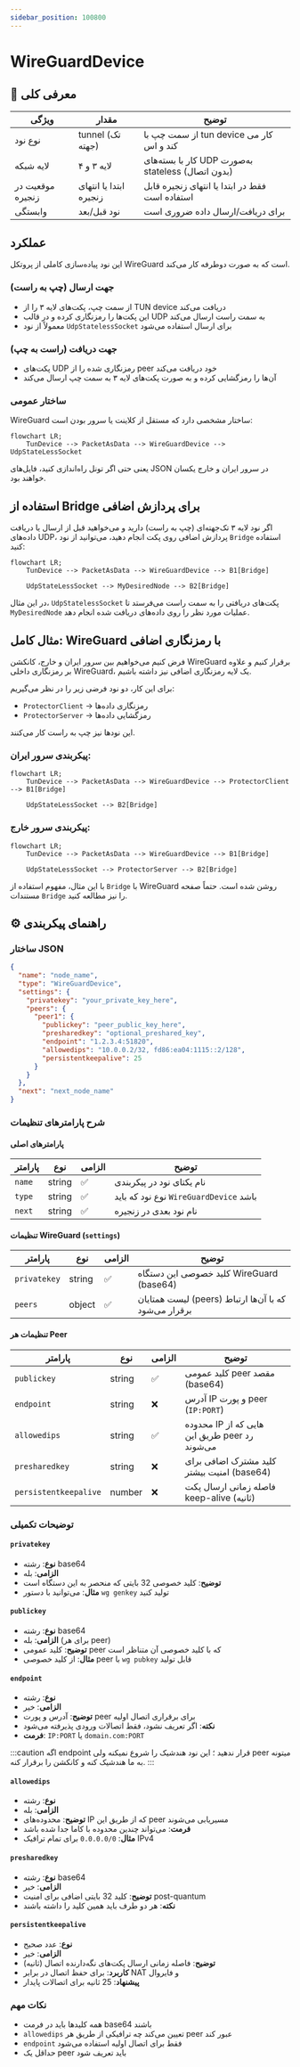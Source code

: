 ```yaml
---
sidebar_position: 100800
---
```


# WireGuardDevice

## 📖 معرفی کلی

| ویژگی              | مقدار                        | توضیح                                              |
|--------------------|------------------------------|----------------------------------------------------|
| نوع نود            | tunnel (تک جهته)             | از سمت چپ با tun device کار می کند و اس                                 |
| لایه شبکه          | لایه ۳ و ۴                    | کار با بسته‌های UDP به‌صورت stateless (بدون اتصال) |
| موقعیت در زنجیره    | ابتدا یا انتهای زنجیره        | فقط در ابتدا یا انتهای زنجیره قابل استفاده است    |
| وابستگی            | نود قبل/بعد                  | برای دریافت/ارسال داده ضروری است                  |


## عملکرد

این نود پیاده‌سازی کاملی از پروتکل WireGuard است که به صورت دوطرفه کار می‌کند.

### جهت ارسال (چپ به راست)
- از سمت چپ، پکت‌های لایه ۳ را از TUN device دریافت می‌کند
- این پکت‌ها را رمزنگاری کرده و در قالب UDP به سمت راست ارسال می‌کند
- معمولاً از نود `UdpStatelessSocket` برای ارسال استفاده می‌شود

### جهت دریافت (راست به چپ)  
- پکت‌های UDP رمزنگاری شده را از peer خود دریافت می‌کند
- آن‌ها را رمزگشایی کرده و به صورت پکت‌های لایه ۳ به سمت چپ ارسال می‌کند

### ساختار عمومی
WireGuard ساختار مشخصی دارد که مستقل از کلاینت یا سرور بودن است:


```mermaid
flowchart LR;
    TunDevice --> PacketAsData --> WireGuardDevice --> UdpStateLessSocket
```

یعنی حتی اگر تونل راه‌اندازی کنید، فایل‌های JSON در سرور ایران و خارج یکسان خواهند بود.

## استفاده از Bridge برای پردازش اضافی

اگر نود لایه ۳ تک‌جهته‌ای (چپ به راست) دارید و می‌خواهید قبل از ارسال یا دریافت داده‌های UDP، پردازش اضافی روی پکت انجام دهید، می‌توانید از نود `Bridge` استفاده کنید:


```mermaid
flowchart LR;
    TunDevice --> PacketAsData --> WireGuardDevice --> B1[Bridge]
    
    UdpStateLessSocket --> MyDesiredNode --> B2[Bridge]
```

در این مثال، `UdpStatelessSocket` پکت‌های دریافتی را به سمت راست می‌فرستد تا `MyDesiredNode` عملیات مورد نظر را روی داده‌های دریافت شده انجام دهد.

## مثال کامل: WireGuard با رمزنگاری اضافی

فرض کنیم می‌خواهیم بین سرور ایران و خارج، کانکشن WireGuard برقرار کنیم و علاوه بر رمزنگاری داخلی WireGuard، یک لایه رمزنگاری اضافی نیز داشته باشیم.

برای این کار، دو نود فرضی زیر را در نظر می‌گیریم:

- `ProtectorClient` → رمزنگاری داده‌ها
- `ProtectorServer` → رمزگشایی داده‌ها

این نودها نیز چپ به راست کار می‌کنند.

### پیکربندی سرور ایران:

```mermaid
flowchart LR;
    TunDevice --> PacketAsData --> WireGuardDevice --> ProtectorClient --> B1[Bridge]
    
    UdpStateLessSocket --> B2[Bridge]
```

### پیکربندی سرور خارج:

```mermaid
flowchart LR;
    TunDevice --> PacketAsData --> WireGuardDevice --> B1[Bridge]
    
    UdpStateLessSocket --> ProtectorServer --> B2[Bridge]
```

با این مثال، مفهوم استفاده از `Bridge` با WireGuard روشن شده است. حتماً صفحه مستندات `Bridge` را نیز مطالعه کنید.

## ⚙️ راهنمای پیکربندی

### ساختار JSON

```json
{
  "name": "node_name",
  "type": "WireGuardDevice",
  "settings": {
    "privatekey": "your_private_key_here",
    "peers": {
      "peer1": {
        "publickey": "peer_public_key_here",
        "presharedkey": "optional_preshared_key",
        "endpoint": "1.2.3.4:51820",
        "allowedips": "10.0.0.2/32, fd86:ea04:1115::2/128",
        "persistentkeepalive": 25
      }
    }
  },
  "next": "next_node_name"
}
```

### شرح پارامترهای تنظیمات

#### پارامترهای اصلی

| پارامتر | نوع | الزامی | توضیح |
|---------|-----|--------|-------|
| `name` | string | ✅ | نام یکتای نود در پیکربندی |
| `type` | string | ✅ | نوع نود که باید `WireGuardDevice` باشد |
| `next` | string | ✅ | نام نود بعدی در زنجیره |

#### تنظیمات WireGuard (`settings`)

| پارامتر | نوع | الزامی | توضیح |
|---------|-----|--------|-------|
| `privatekey` | string | ✅ | کلید خصوصی این دستگاه WireGuard (base64) |
| `peers` | object | ✅ | لیست همتایان (peers) که با آن‌ها ارتباط برقرار می‌شود |

#### تنظیمات هر Peer

| پارامتر | نوع | الزامی | توضیح |
|---------|-----|--------|-------|
| `publickey` | string | ✅ | کلید عمومی peer مقصد (base64) |
| `endpoint` | string | ❌ | آدرس IP و پورت peer (`IP:PORT`) |
| `allowedips` | string | ✅ | محدوده IP هایی که از طریق این peer رد می‌شوند |
| `presharedkey` | string | ❌ | کلید مشترک اضافی برای امنیت بیشتر (base64) |
| `persistentkeepalive` | number | ❌ | فاصله زمانی ارسال پکت keep-alive (ثانیه) |

### توضیحات تکمیلی

#### `privatekey`
- **نوع**: رشته base64
- **الزامی**: بله
- **توضیح**: کلید خصوصی 32 بایتی که منحصر به این دستگاه است
- **مثال**: می‌توانید با دستور `wg genkey` تولید کنید

#### `publickey`
- **نوع**: رشته base64  
- **الزامی**: بله (برای هر peer)
- **توضیح**: کلید عمومی peer که با کلید خصوصی آن متناظر است
- **مثال**: از کلید خصوصی peer با `wg pubkey` قابل تولید

#### `endpoint`
- **نوع**: رشته
- **الزامی**: خیر
- **توضیح**: آدرس و پورت peer برای برقراری اتصال اولیه
- **نکته**: اگر تعریف نشود، فقط اتصالات ورودی پذیرفته می‌شود
- **فرمت**: `IP:PORT` یا `domain.com:PORT`

:::caution
اگه endpoint قرار ندهید ؛ این نود هندشیک را شروع نمیکنه ولی peer میتونه به ما هندشیک کنه و کانکشن را برقرار کنه.
:::

#### `allowedips`
- **نوع**: رشته
- **الزامی**: بله
- **توضیح**: محدوده‌های IP که از طریق این peer مسیریابی می‌شوند
- **فرمت**: می‌تواند چندین محدوده با کاما جدا شده باشد
- **مثال**: `0.0.0.0/0` برای تمام ترافیک IPv4

#### `presharedkey`
- **نوع**: رشته base64
- **الزامی**: خیر
- **توضیح**: کلید 32 بایتی اضافی برای امنیت post-quantum
- **نکته**: هر دو طرف باید همین کلید را داشته باشند

#### `persistentkeepalive`
- **نوع**: عدد صحیح
- **الزامی**: خیر
- **توضیح**: فاصله زمانی ارسال پکت‌های نگه‌دارنده اتصال (ثانیه)
- **کاربرد**: برای حفظ اتصال در برابر NAT و فایروال
- **پیشنهاد**: 25 ثانیه برای اتصالات پایدار

### نکات مهم
- همه کلیدها باید در فرمت base64 باشند
- `allowedips` تعیین می‌کند چه ترافیکی از طریق هر peer عبور کند
- `endpoint` فقط برای اتصال اولیه استفاده می‌شود
- حداقل یک peer باید تعریف شود